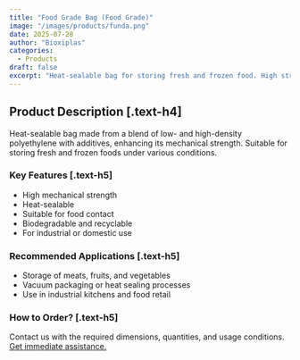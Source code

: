 ```yaml
---
title: "Food Grade Bag (Food Grade)"
image: "/images/products/funda.png"
date: 2025-07-28
author: "Bioxiplas"
categories:
  - Products
draft: false
excerpt: "Heat-sealable bag for storing fresh and frozen food. High strength and biodegradability."
---
```


## Product Description [.text-h4]

Heat-sealable bag made from a blend of low- and high-density polyethylene with additives, enhancing its mechanical strength. Suitable for storing fresh and frozen foods under various conditions.

### Key Features [.text-h5]

- High mechanical strength  
- Heat-sealable  
- Suitable for food contact  
- Biodegradable and recyclable  
- For industrial or domestic use

### Recommended Applications [.text-h5]

- Storage of meats, fruits, and vegetables  
- Vacuum packaging or heat sealing processes  
- Use in industrial kitchens and food retail

### How to Order? [.text-h5]

Contact us with the required dimensions, quantities, and usage conditions. <u>Get immediate assistance.</u>
